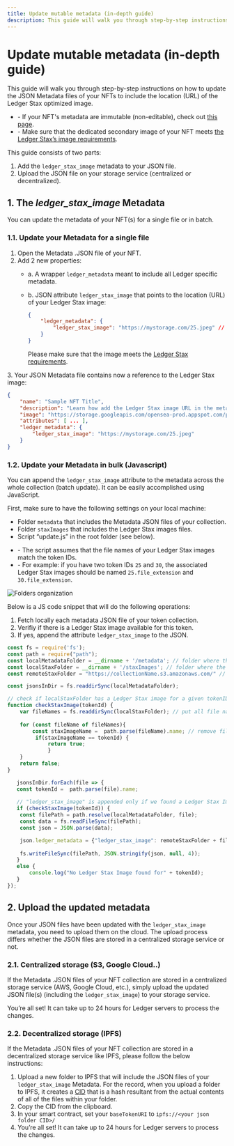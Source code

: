 ```yaml
---
title: Update mutable metadata (in-depth guide)
description: This guide will walk you through step-by-step instructions on how to update the JSON Metadata files of your NFTs to include the location (URL) of the Ledger Stax optimized image.
---
```



# Update mutable metadata (in-depth guide)

This guide will walk you through step-by-step instructions on how to update the JSON Metadata files of your NFTs to include the location (URL) of the Ledger Stax optimized image.

<Callout type="info" emoji="👉">
	<ul>
		<li>- If your NFT's metadata are immutable (non-editable), check out <a href='./metadata-tool'>this page</a>.</li>
		<li>- Make sure that the dedicated secondary image of your NFT meets <a href='./image-requirements'>the Ledger Stax’s image requirements</a>.</li>
	</ul>
</Callout>


This guide consists of two parts:
1. Add the `ledger_stax_image` metadata to your JSON file.
2. Upload the JSON file on your storage service (centralized or decentralized). 


## 1. The <i>ledger_stax_image</i> Metadata

You can update the metadata of your NFT(s) for a single file or in batch. 

### 1.1. Update your Metadata for a single file

1. Open the Metadata .JSON file of your NFT.
2. Add 2 new properties:
	- a. A wrapper `ledger_metadata` meant to include all Ledger specific metadata.
	- b. JSON attribute `ledger_stax_image` that points to the location (URL) of your Ledger Stax image: 

		```json copy
		{
			"ledger_metadata": {
				"ledger_stax_image": "https://mystorage.com/25.jpeg" // Location of your Ledger Stax Image
			}
		}	
		```

		<Callout type="warning" emoji="⚠️">
  			Please make sure that the image meets the <a href='./image-requirements'>Ledger Stax requirements</a>. 
		</Callout>

3\. Your JSON Metadata file contains now a reference to the Ledger Stax image:

```json copy
{
	"name": "Sample NFT Title",
	"description": "Learn how add the Ledger Stax image URL in the metadata file.", 
	"image": "https://storage.googleapis.com/opensea-prod.appspot.com/puffs/25.png", 
	"attributes": [ ... ], 
	"ledger_metadata": {
		"ledger_stax_image": "https://mystorage.com/25.jpeg"
	}
}
```

### 1.2. Update your Metadata in bulk (Javascript)

You can append the `ledger_stax_image` attribute to the metadata across the whole collection (batch update). It can be easily accomplished using JavaScript. 

First, make sure to have the following settings on your local machine:
- Folder `metadata` that includes the Metadata JSON files of your collection.
- Folder `staxImages` that includes the Ledger Stax images files.
- Script “update.js” in the root folder (see below).

<Callout type="warning" emoji="⚠️">
	<ul>
		<li>- The script assumes that the file names of your Ledger Stax images match the token IDs.</li>
		<li>- For example: if you have two token IDs <code>25</code> and <code>30</code>, the associated Ledger Stax images should be named <code>25.file_extension</code> and <code>30.file_extension</code>.</li>
	</ul>
</Callout>

<Zoom>
	<img
	  alt="Folders organization"
	  src="/folders.png"
	/>
</Zoom>

Below is a JS code snippet that will do the following operations:
1. Fetch locally each metadata JSON file of your token collection.
2. Verifiy if there is a Ledger Stax image available for this token.
3. If yes, append the attribute `ledger_stax_image` to the JSON.

```js copy
const fs = require('fs');
const path = require("path");
const localMetadataFolder = __dirname + '/metadata'; // folder where the JSON metadata files are stored locally
const localStaxFolder = __dirname + '/staxImages'; // folder where the Ledger Stax images are stored locally
const remoteStaxFolder = "https://collectionName.s3.amazonaws.com/" // base url (folder) where the Ledger Stax images are stored on the cloud.

const jsonsInDir = fs.readdirSync(localMetadataFolder);

// check if localStaxFolder has a Ledger Stax image for a given tokenID
function checkStaxImage(tokenId) {
	var fileNames = fs.readdirSync(localStaxFolder); // put all file names into an array
	
	for (const fileName of fileNames){
		const staxImageName =  path.parse(fileName).name; // remove file name extension
		 if(staxImageName == tokenId) {
			 return true; 
			 }
	}
	return false; 
}

   jsonsInDir.forEach(file => {
   const tokenId =  path.parse(file).name; 
   
   // "ledger_stax_image" is appended only if we found a Ledger Stax Image for a given tokenID
   if (checkStaxImage(tokenId)) { 
	const filePath = path.resolve(localMetadataFolder, file);
	const data = fs.readFileSync(filePath);
	const json = JSON.parse(data);

	json.ledger_metadata = {"ledger_stax_image": remoteStaxFolder + file};
	
	fs.writeFileSync(filePath, JSON.stringify(json, null, 4)); 
   }
   else {
	   console.log("No Ledger Stax Image found for" + tokenId);
   }
});
```

## 2. Upload the updated metadata

Once your JSON files have been updated with the `ledger_stax_image` metadata, you need to upload them on the cloud. The upload process differs whether the JSON files are stored in a centralized storage service or not. 

### 2.1. Centralized storage (S3, Google Cloud..)

If the Metadata .JSON files of your NFT collection are stored in a centralized storage service (AWS, Google Cloud, etc.), simply upload the updated JSON file(s) (including the `ledger_stax_image`) to your storage service. 

You’re all set!  It can take up to 24 hours for Ledger servers to process the changes.

### 2.2. Decentralized storage (IPFS)

If the Metadata .JSON files of your NFT collection are stored in a decentralized storage service like IPFS, please follow the below instructions: 

1. Upload a new folder to IPFS that will include the JSON files of your `ledger_stax_image` Metadata. For the record, when you upload a folder to IPFS, it creates a [CID](https://docs.ipfs.tech/concepts/content-addressing/) that is a hash resultant from the actual contents of all of the files within your folder.
2. Copy the CID from the clipboard. 
3. In your smart contract, set your `baseTokenURI` to `ipfs://<your json folder CID>/`
4. You’re all set! It can take up to 24 hours for Ledger servers to process the changes.

